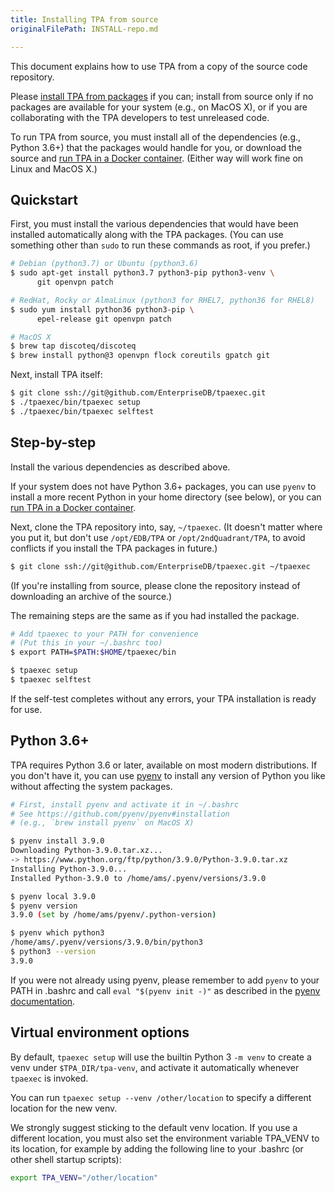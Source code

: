 ```yaml
---
title: Installing TPA from source
originalFilePath: INSTALL-repo.md

---
```


This document explains how to use TPA from a copy of the source code
repository.

Please [install TPA from packages](../INSTALL) if you can; install
from source only if no packages are available for your system (e.g., on
MacOS X), or if you are collaborating with the TPA developers to
test unreleased code.

To run TPA from source, you must install all of the dependencies
(e.g., Python 3.6+) that the packages would handle for you, or download
the source and [run TPA in a Docker container](INSTALL-docker).
(Either way will work fine on Linux and MacOS X.)

## Quickstart

First, you must install the various dependencies that would have been
installed automatically along with the TPA packages. (You can use
something other than `sudo` to run these commands as root, if you
prefer.)

```bash
# Debian (python3.7) or Ubuntu (python3.6)
$ sudo apt-get install python3.7 python3-pip python3-venv \
      git openvpn patch

# RedHat, Rocky or AlmaLinux (python3 for RHEL7, python36 for RHEL8)
$ sudo yum install python36 python3-pip \
      epel-release git openvpn patch

# MacOS X
$ brew tap discoteq/discoteq
$ brew install python@3 openvpn flock coreutils gpatch git
```

Next, install TPA itself:

```bash
$ git clone ssh://git@github.com/EnterpriseDB/tpaexec.git
$ ./tpaexec/bin/tpaexec setup
$ ./tpaexec/bin/tpaexec selftest
```

## Step-by-step

Install the various dependencies as described above.

If your system does not have Python 3.6+ packages, you can use `pyenv`
to install a more recent Python in your home directory (see below), or
you can [run TPA in a Docker container](INSTALL-docker).

Next, clone the TPA repository into, say, `~/tpaexec`. (It doesn't
matter where you put it, but don't use `/opt/EDB/TPA` or
`/opt/2ndQuadrant/TPA`, to avoid conflicts if you install the TPA
packages in future.)

```bash
$ git clone ssh://git@github.com/EnterpriseDB/tpaexec.git ~/tpaexec
```

(If you're installing from source, please clone the repository instead
of downloading an archive of the source.)

The remaining steps are the same as if you had installed the package.

```bash
# Add tpaexec to your PATH for convenience
# (Put this in your ~/.bashrc too)
$ export PATH=$PATH:$HOME/tpaexec/bin

$ tpaexec setup
$ tpaexec selftest
```

If the self-test completes without any errors, your TPA installation
is ready for use.

## Python 3.6+

TPA requires Python 3.6 or later, available on most
modern distributions. If you don't have it, you can use
[pyenv](https://github.com/pyenv/pyenv) to install any version of Python
you like without affecting the system packages.

```bash
# First, install pyenv and activate it in ~/.bashrc
# See https://github.com/pyenv/pyenv#installation
# (e.g., `brew install pyenv` on MacOS X)

$ pyenv install 3.9.0
Downloading Python-3.9.0.tar.xz...
-> https://www.python.org/ftp/python/3.9.0/Python-3.9.0.tar.xz
Installing Python-3.9.0...
Installed Python-3.9.0 to /home/ams/.pyenv/versions/3.9.0

$ pyenv local 3.9.0
$ pyenv version
3.9.0 (set by /home/ams/pyenv/.python-version)

$ pyenv which python3
/home/ams/.pyenv/versions/3.9.0/bin/python3
$ python3 --version
3.9.0
```

If you were not already using pyenv, please remember to add `pyenv` to
your PATH in .bashrc and call `eval "$(pyenv init -)"` as described in
the [pyenv documentation](https://github.com/pyenv/pyenv#installation).

## Virtual environment options

By default, `tpaexec setup` will use the builtin Python 3 `-m venv`
to create a venv under `$TPA_DIR/tpa-venv`, and activate it
automatically whenever `tpaexec` is invoked.

You can run `tpaexec setup --venv /other/location` to specify a
different location for the new venv.

We strongly suggest sticking to the default venv location. If you use a
different location, you must also set the environment variable TPA_VENV
to its location, for example by adding the following line to your
.bashrc (or other shell startup scripts):

```bash
export TPA_VENV="/other/location"
```
